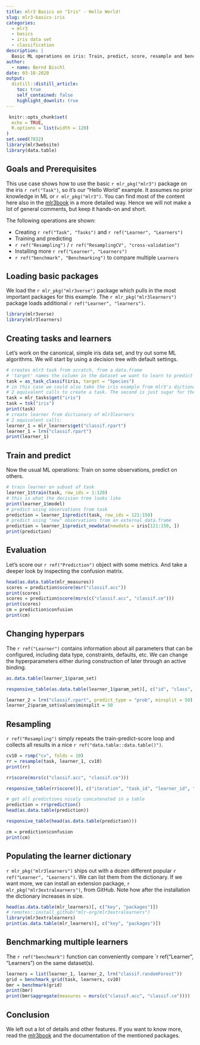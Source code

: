 ```yaml
---
title: mlr3 Basics on "Iris" - Hello World!
slug: mlr3-basics-iris
categories:
  - mlr3
  - basics
  - iris data set
  - classification
description: |
  Basic ML operations on iris: Train, predict, score, resample and benchmark. A simple, hands-on intro to mlr3.
author:
  - name: Bernd Bischl
date: 03-18-2020
output:
  distill::distill_article:
    toc: true
    self_contained: false
    highlight_downlit: true
---
```


```r
 knitr::opts_chunk$set(
  echo = TRUE,
  R.options = list(width = 120)
)
set.seed(7832)
library(mlr3website)
library(data.table)
```

## Goals and Prerequisites

This use case shows how to use the basic `r mlr_pkg("mlr3")` package on the iris `r ref("Task")`, so it's our "Hello World" example.
It assumes no prior knowledge in ML or `r mlr_pkg("mlr3")`.
You can find most of the content here also in the [mlr3book](https://mlr3book.mlr-org.com/) in a more detailed way.
Hence we will not make a lot of general comments, but keep it hands-on and short.

The following operations are shown:

* Creating `r ref("Task", "Tasks")` and `r ref("Learner", "Learners")`
* Training and predicting
* `r ref("Resampling")` / `r ref("ResamplingCV", "cross-validation")`
* Installing more `r ref("Learner", "Learners")`
* `r ref("benchmark", "Benchmarking")` to compare multiple `Learners`

## Loading basic packages

We load the `r mlr_pkg("mlr3verse")` package which pulls in the most important packages for this example.
The `r mlr_pkg("mlr3learners")` package loads additional `r ref("Learner", "learners")`.

```r
library(mlr3verse)
library(mlr3learners)
```

## Creating tasks and learners

Let's work on the canonical, simple iris data set, and try out some ML algorithms.
We will start by using a decision tree with default settings.

```r
# creates mlr3 task from scratch, from a data.frame
# 'target' names the column in the dataset we want to learn to predict
task = as_task_classif(iris, target = "Species")
# in this case we could also take the iris example from mlr3's dictionary of shipped example tasks
# 2 equivalent calls to create a task. The second is just sugar for the user.
task = mlr_tasks$get("iris")
task = tsk("iris")
print(task)
# create learner from dictionary of mlr3learners
# 2 equivalent calls:
learner_1 = mlr_learners$get("classif.rpart")
learner_1 = lrn("classif.rpart")
print(learner_1)
```

## Train and predict

Now the usual ML operations: Train on some observations, predict on others.

```r
# train learner on subset of task
learner_1$train(task, row_ids = 1:120)
# this is what the decision tree looks like
print(learner_1$model)
# predict using observations from task
prediction = learner_1$predict(task, row_ids = 121:150)
# predict using "new" observations from an external data.frame
prediction = learner_1$predict_newdata(newdata = iris[121:150, ])
print(prediction)
```

## Evaluation

Let's score our `r ref("Prediction")` object with some metrics.
And take a deeper look by inspecting the confusion matrix.

```r
head(as.data.table(mlr_measures))
scores = prediction$score(msr("classif.acc"))
print(scores)
scores = prediction$score(msrs(c("classif.acc", "classif.ce")))
print(scores)
cm = prediction$confusion
print(cm)
```

## Changing hyperpars

The `r ref("Learner")` contains information about all parameters that can be configured, including data type, constraints, defaults, etc.
We can change the hyperparameters either during construction of later through an active binding.

```r
as.data.table(learner_1$param_set)
```

```r
responsive_table(as.data.table(learner_1$param_set)[, c("id", "class", "lower", "upper", "nlevels"), with = FALSE])
```

```r
learner_2 = lrn("classif.rpart", predict_type = "prob", minsplit = 50)
learner_2$param_set$values$minsplit = 50
```

## Resampling

`r ref("Resampling")` simply repeats the train-predict-score loop and collects all results in a nice `r ref("data.table::data.table()")`.

```r
cv10 = rsmp("cv", folds = 10)
rr = resample(task, learner_1, cv10)
print(rr)
```

```r
rr$score(msrs(c("classif.acc", "classif.ce")))
```

```r
responsive_table(rr$score()[, c("iteration", "task_id", "learner_id", "resampling_id", "classif.ce"), with = FALSE])
```

```r
# get all predictions nicely concatenated in a table
prediction = rr$prediction()
head(as.data.table(prediction))
```

```r
responsive_table(head(as.data.table(prediction)))
```

```r
cm = prediction$confusion
print(cm)
```

## Populating the learner dictionary

`r mlr_pkg("mlr3learners")` ships out with a dozen different popular `r ref("Learner", "Learners")`.
We can list them from the dictionary.
If we want more, we can install an extension package, `r mlr_pkg("mlr3extralearners")`, from GitHub.
Note how after the installation the dictionary increases in size.

```r
head(as.data.table(mlr_learners)[, c("key", "packages")])
# remotes::install_github("mlr-org/mlr3extralearners")
library(mlr3extralearners)
print(as.data.table(mlr_learners)[, c("key", "packages")])
```

## Benchmarking multiple learners

The `r ref("benchmark")` function can conveniently compare `r ref("Learner", "Learners") on the same dataset(s).

```r
learners = list(learner_1, learner_2, lrn("classif.randomForest"))
grid = benchmark_grid(task, learners, cv10)
bmr = benchmark(grid)
print(bmr)
print(bmr$aggregate(measures = msrs(c("classif.acc", "classif.ce"))))
```

## Conclusion

We left out a lot of details and other features.
If you want to know more, read the [mlr3book](https://mlr3book.mlr-org.com/) and the documentation of the mentioned packages.
